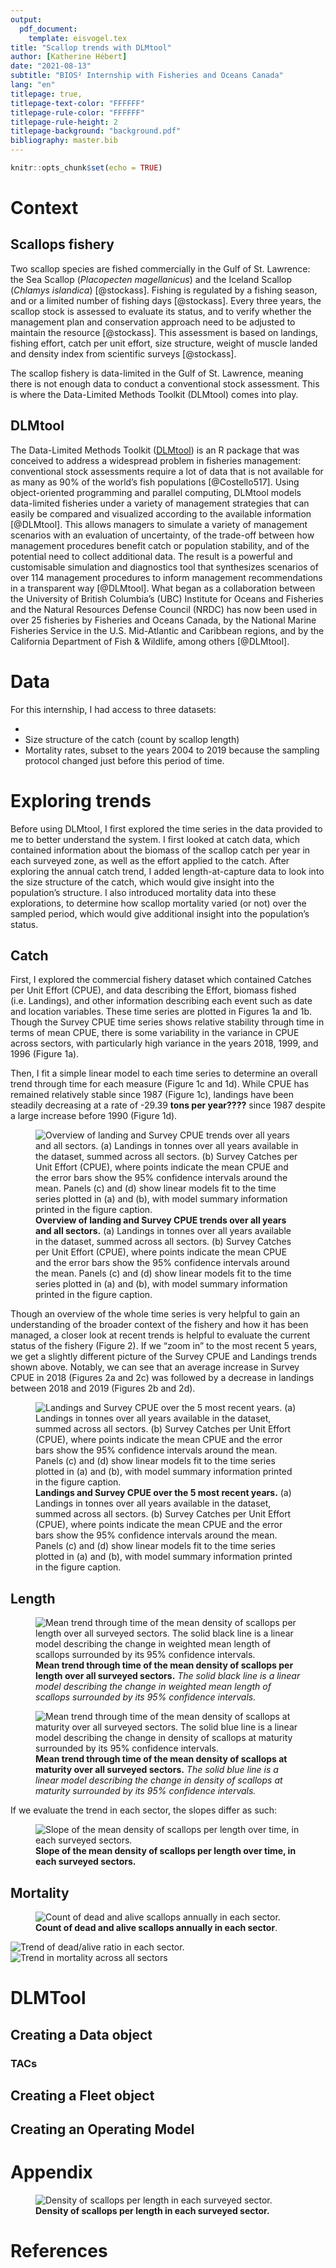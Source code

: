```yaml
---
output: 
  pdf_document:
    template: eisvogel.tex
title: "Scallop trends with DLMtool"
author: [Katherine Hébert]
date: "2021-08-13"
subtitle: "BIOS² Internship with Fisheries and Oceans Canada"
lang: "en"
titlepage: true,
titlepage-text-color: "FFFFFF"
titlepage-rule-color: "FFFFFF"
titlepage-rule-height: 2
titlepage-background: "background.pdf"
bibliography: master.bib
---
```


```r
knitr::opts_chunk$set(echo = TRUE)
```


# Context

## Scallops fishery

Two scallop species are fished commercially in the Gulf of St. Lawrence: the Sea Scallop (*Placopecten magellanicus*) and the Iceland Scallop (*Chlamys islandica*) [@stockass]. Fishing is regulated by a fishing season, and or a limited number of fishing days [@stockass]. Every three years, the scallop stock is assessed to evaluate its status, and to verify whether the management plan and conservation approach need to be adjusted to maintain the resource [@stockass]. This assessment is based on landings, fishing effort, catch per unit effort, size structure, weight of muscle landed and density index from scientific surveys [@stockass].

The scallop fishery is data-limited in the Gulf of St. Lawrence, meaning there is not enough data to conduct a conventional stock assessment. This is where the Data-Limited Methods Toolkit (DLMtool) comes into play.

## DLMtool

The Data-Limited Methods Toolkit ([DLMtool](https://www.datalimitedtoolkit.org/)) is an R package that was conceived to address a widespread problem in fisheries management: conventional stock assessments require a lot of data that is not available for as many as 90% of the world’s fish populations [@Costello517]. Using object-oriented programming and parallel computing, DLMtool models data-limited fisheries under a variety of management strategies that can easily be compared and visualized according to the available information [@DLMtool]. This allows managers to simulate a variety of management scenarios with an evaluation of uncertainty, of the trade-off between how management procedures benefit catch or population stability, and of the potential need to collect additional data. The result is a powerful and customisable simulation and diagnostics tool that synthesizes scenarios of over 114 management procedures to inform management recommendations in a transparent way [@DLMtool]. What began as a collaboration  between the University of British Columbia’s (UBC) Institute for Oceans and Fisheries and the Natural Resources Defense Council (NRDC) has now been used in over 25 fisheries by Fisheries and Oceans Canada, by the National Marine Fisheries Service in the U.S. Mid-Atlantic and Caribbean regions, and by the California Department of Fish & Wildlife, among others [@DLMtool].

\newpage

# Data

For this internship, I had access to three datasets:

- 
- Size structure of the catch (count by scallop length)
- Mortality rates, subset to the years 2004 to 2019 because the sampling protocol changed just before this period of time.

# Exploring trends

Before using DLMtool, I first explored the time series in the data provided to me to better understand the system. I first looked at catch data, which contained information about the biomass of the scallop catch per year in each surveyed zone, as well as the effort applied to the catch. After exploring the annual catch trend, I added length-at-capture data to look into the size structure of the catch, which would give insight into the population's structure. I also introduced mortality data into these explorations, to determine how scallop mortality varied (or not) over the sampled period, which would give additional insight into the population's status.

## Catch 

First, I explored the commercial fishery dataset which contained Catches per Unit Effort (CPUE), and data describing the Effort, biomass fished (i.e. Landings), and other information describing each event such as date and location variables. These time series are plotted in Figures 1a and 1b. Though the Survey CPUE time series shows relative stability through time in terms of mean CPUE, there is some variability in the variance in CPUE across sectors, with particularly high variance in the years 2018, 1999, and 1996 (Figure 1a).

Then, I fit a simple linear model to each time series to determine an overall trend through time for each measure (Figure 1c and 1d). While CPUE has remained relatively stable since 1987 (Figure 1c), landings have been steadily decreasing at a rate of -29.39 **tons per year????** since 1987 despite a large increase before 1990 (Figure 1d). 

![**Overview of landing and Survey CPUE trends over all years and all sectors.** (a) Landings in tonnes over all years available in the dataset, summed across all sectors. (b) Survey Catches per Unit Effort (CPUE), where points indicate the mean CPUE and the error bars show the 95% confidence intervals around the mean. Panels (c) and (d) show linear models fit to the time series plotted in (a) and (b), with model summary information printed in the figure caption. ](figures/CPUE_Landings_Historical.png)

Though an overview of the whole time series is very helpful to gain an understanding of the broader context of the fishery and how it has been managed, a closer look at recent trends is helpful to evaluate the current status of the fishery (Figure 2). If we "zoom in" to the most recent 5 years, we get a slightly different picture of the Survey CPUE and Landings trends shown above. Notably, we can see that an average increase in Survey CPUE in 2018 (Figures 2a and 2c) was followed by a decrease in landings between 2018 and 2019 (Figures 2b and 2d). 

![**Landings and Survey CPUE over the 5 most recent years.** (a) Landings in tonnes over all years available in the dataset, summed across all sectors. (b) Survey Catches per Unit Effort (CPUE), where points indicate the mean CPUE and the error bars show the 95% confidence intervals around the mean. Panels (c) and (d) show linear models fit to the time series plotted in (a) and (b), with model summary information printed in the figure caption.](figures/CPUE_Landings_05Recent.png)

## Length 


![**Mean trend through time of the mean density of scallops per length over all surveyed sectors.** *The solid black line is a linear model describing the change in weighted mean length of scallops surrounded by its 95% confidence intervals.*](figures/meanlengths_lm_boxplot.png)

![**Mean trend through time of the mean density of scallops at maturity over all surveyed sectors.** *The solid blue line is a linear model describing the change in density of scallops at maturity surrounded by its 95% confidence intervals.*](figures/Percent_MatureScallops.png)

If we evaluate the trend in each sector, the slopes differ as such:

![**Slope of the mean density of scallops per length over time, in each surveyed sectors.**](figures/meanlengths_lmm_slopespersector.png)


## Mortality 

![**Count of dead and alive scallops annually in each sector**.](figures/mortality_barplot.png)


![**Trend of dead/alive ratio in each sector**.](figures/mortality_persector.png)
![**Trend in mortality across all sectors**](figures/mortality_overall.png)



\newpage

# DLMTool

## Creating a Data object

### TACs

## Creating a Fleet object

## Creating an Operating Model

\newpage

# Appendix

![**Density of scallops per length in each surveyed sector.**](figures/density_lengths_persector.png)


\newpage 

# References
